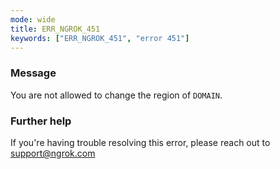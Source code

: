 ```yaml
---
mode: wide
title: ERR_NGROK_451
keywords: ["ERR_NGROK_451", "error 451"]
---
```


### Message

You are not allowed to change the region of `DOMAIN`.

### Further help

If you're having trouble resolving this error, please reach out to [support@ngrok.com](mailto:support@ngrok.com?subject=Help%20with%20ERR_NGROK_451)
